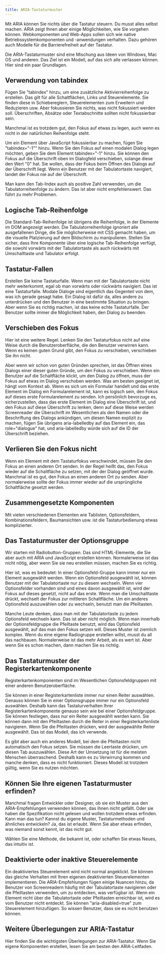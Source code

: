 ```yaml
---
title: ARIA-Tastaturmuster
---
```


Mit ARIA können Sie nichts über die Tastatur steuern. Du musst alles selbst machen. ARIA zeigt Ihnen aber einige Möglichkeiten, wie
Sie vorgehen können. Webkomponenten und Web-Apps sollen sich wie native Betriebssystemkomponenten und -anwendungen verhalten. Dazu
gehören auch Modelle für die Barrierefreiheit auf der Tastatur.

Die ARIA-Tastaturmuster sind eine Mischung aus Ideen von Windows, Mac OS und anderen. Das Ziel ist ein Modell, auf das sich alle
verlassen können. Hier sind ein paar Grundlagen.

## Verwendung von tabindex

Fügen Sie "tabindex" hinzu, um eine zusätzliche Aktivierreihenfolge zu erstellen. Das gilt für alle Schaltflächen, Links und
Steuerelemente. Sie finden diese in Schiebereglern, Steuerelementen zum Erweitern und Reduzieren usw. Aber fokussieren Sie nichts,
was nicht fokussiert werden soll. Überschriften, Absätze oder Textabschnitte sollten nicht fokussierbar sein.

Manchmal ist es trotzdem gut, den Fokus auf etwas zu legen, auch wenn es nicht in der natürlichen Reihenfolge steht.

Um ein Element über JavaScript fokussierbar zu machen, fügen Sie "tabindex="-1"" hinzu. Wenn Sie den Fokus auf einen modalen Dialog
legen möchten, geben Sie dem Element tabindex="-1" hinzu. Sie können den Fokus auf die Überschrift oben im Dialogfeld verschieben,
solange diese den Wert "0" hat. Sie wollen, dass der Fokus beim Öffnen des Dialogs auf der Überschrift liegt. Wenn ein Benutzer mit
der Tabulatortaste navigiert, landet der Fokus nie auf der Überschrift.

Man kann den Tab-Index auch als positive Zahl verwenden, um die Tabulatorreihenfolge zu ändern. Das ist aber nicht empfehlenswert. Das
führt zu mehr Problemen.

## Logische Tab-Reihenfolge

Die Standard-Tab-Reihenfolge ist übrigens die Reihenfolge, in der Elemente im DOM angezeigt werden. Die Tabulatorreihenfolge ignoriert
alle ausgefallenen Dinge, die Sie möglicherweise mit CSS gemacht haben, um die visuelle Platzierung auf dem Bildschirm zu manipulieren.
Stellen Sie sicher, dass Ihre Komponente über eine logische Tab-Reihenfolge verfügt, die sowohl vorwärts mit der Tabulatortaste als
auch rückwärts mit Umschalttaste und Tabulator erfolgt.

## Tastatur-Fallen

Erstellen Sie keine Tastaturfalle. Wenn man mit der Tabulatortaste nicht mehr weiterkommt, egal ob man vorwärts oder rückwärts
navigiert. Das ist eine Tastaturfalle. Modale Dialoge sind eigentlich das Gegenteil von dem, was ich gerade gesagt habe. Ein Dialog
ist dafür da, alles andere zu unterdrücken und den Benutzer in eine bestimmte Situation zu bringen. Aber wenn Sie es richtig machen,
ist das keine echte Tastaturfalle. Der Benutzer sollte immer die Möglichkeit haben, den Dialog zu beenden.

## Verschieben des Fokus

Hier ist eine weitere Regel. Lenken Sie den Tastaturfokus nicht auf eine Weise durch die Benutzeroberfläche, die den Benutzer verwirren
kann. Wenn es keinen guten Grund gibt, den Fokus zu verschieben, verschieben Sie ihn nicht.

Aber wenn wir schon von guten Gründen sprechen, ist das Öffnen eines Dialogs einer dieser guten Gründe, um den Fokus zu verschieben.
Wenn ein Benutzer auf die Schaltfläche klickt, um den Dialog zu öffnen, muss der Fokus auf etwas im Dialog verschoben werden. Was am
besten geeignet ist, hängt vom Kontext ab. Wenn es sich um ein Formular handelt und das erste Element im Dialog ein Formularelement ist,
kann es logisch sein, den Fokus auf dieses erste Formularelement zu senden. Ich persönlich bevorzuge es, sicherzustellen, dass das
erste Element im Dialog eine Überschrift ist, und den Fokus auf diese Überschrift zu lenken, denn auf diese Weise werden Screenreader
die Überschrift im Wesentlichen als den Namen oder die Beschriftung des Dialogs ankündigen, um diesen Namen explizit zu machen, fügen
Sie übrigens aria-labelledby auf das Element ein, das role="dialogue" hat, und aria-labelledby würde sich auf die ID der Überschrift
beziehen.

## Verlieren Sie den Fokus nicht

Wenn ein Element mit dem Tastaturfokus verschwindet, müssen Sie den Fokus an einen anderen Ort senden. In der Regel heißt das, den
Fokus wieder auf die Schaltfläche zu setzen, mit der der Dialog geöffnet wurde. Manchmal ist es gut, den Fokus an einen anderen Ort
zu senden. Aber normalerweise sollte der Fokus immer wieder auf die ursprüngliche Schaltfläche gesetzt werden.

## Zusammengesetzte Komponenten

Mit vielen verschiedenen Elementen wie Tablisten, Optionsfeldern, Kombinationsfeldern, Baumansichten usw. ist die Tastaturbedienung
etwas komplizierter.

## Das Tastaturmuster der Optionsgruppe

Wir starten mit Radiobutton-Gruppen. Das sind HTML-Elemente, die Sie aber auch mit ARIA und JavaScript erstellen können. Normalerweise
ist das nicht nötig, aber wenn Sie sie neu erstellen müssen, machen Sie es richtig.

Hier ist, was es bedeutet: In einer Optionsfeld-Gruppe kann immer nur ein Element ausgewählt werden. Wenn ein Optionsfeld ausgewählt
ist, können Benutzer mit der Tabulatortaste nur zu diesem wechseln. Wenn vier Optionsfelder vorhanden sind und eines davon ausgewählt
ist, wird der Fokus auf dieses gesetzt, nicht auf das erste. Wenn man die Umschalttaste drückt, wechselt der Fokus zur mittleren
Schaltfläche. Um ein anderes Optionsfeld auszuwählen oder zu wechseln, benutzt man die Pfeiltasten.

Manche Leute denken, dass man mit der Tabulatortaste zu jedem Optionsfeld wechseln kann. Das ist aber nicht möglich. Wenn man
innerhalb der Optionsfeldgruppe die Pfeiltaste benutzt, wird das Optionsfeld ausgewählt, auf das man den Fokus setzen will. Dieses
Muster ist ziemlich komplex. Wenn du eine eigene Radiogruppe erstellen willst, musst du all das nachbauen. Normalerweise ist das
mehr Arbeit, als es wert ist. Aber wenn Sie es schon machen, dann machen Sie es richtig.

## Das Tastaturmuster der Registerkartenkomponente

Registerkartenkomponenten sind im Wesentlichen Optionsfeldgruppen mit einer anderen Benutzeroberfläche.

Sie können in einer Registerkartenliste immer nur einen Reiter auswählen. Genauso können Sie in einer Optionsgruppe immer nur ein
Optionsfeld auswählen. Deshalb kann das Tastaturverhalten Ihrer Registerkartenkomponente genauso sein wie bei einer Optionsfeldgruppe.
Sie können festlegen, dass nur ein Reiter ausgewählt werden kann. Sie können dann mit den Pfeiltasten durch die Reiter in einer
Registerkartenliste navigieren. Wenn Sie die Pfeiltasten drücken, wird der ausgewählte Reiter ausgewählt. Das ist das Modell, das
ich verwende.

Es gibt aber auch ein anderes Modell, bei dem die Pfeiltasten nicht automatisch den Fokus setzen. Sie müssen die Leertaste drücken,
um diesen Tab auszuwählen. Diese Art der Umsetzung ist für die meisten Menschen überraschend. Deshalb kann es zu Verwirrung kommen
und manche denken, dass es nicht funktioniert. Dieses Modell ist trotzdem gültig, wenn Sie es nutzen möchten.

## Können Sie Ihre eigenen Tastaturmuster erfinden?

Manchmal fragen Entwickler oder Designer, ob sie ein Muster aus den ARIA-Empfehlungen verwenden können, das ihnen nicht gefällt.
Oder sie haben die Spezifikation nicht gelesen und wollen trotzdem etwas erfinden. Kann man das tun? Kannst du eigene Muster,
Tastaturmethoden und ähnliches entwickeln? Ja, das ist erlaubt. Wenn Sie aber etwas erfinden, was niemand sonst kennt, ist das
nicht gut.

Wählen Sie eine Methode, die bekannt ist, oder schaffen Sie etwas Neues, das intuitiv ist.

## Deaktivierte oder inaktive Steuerelemente

Ein deaktiviertes Steuerelement wird nicht normal angeklickt. Sie können das gleiche Verhalten mit Ihren eigenen deaktivierten
Steuerelementen implementieren. Die ARIA-Empfehlungen fügen einige Nuancen hinzu, da Benutzer von Screenreadern häufig mit der
Tabulatortaste navigieren oder die Pfeiltasten verwenden, um zu entdecken, was verfügbar ist. Wenn ein Element nicht über die
Tabulatortaste oder Pfeiltasten erreichbar ist, wird es vom Benutzer nicht entdeckt. Sie können "aria-disabled=true" zum
Steuerelement hinzufügen. So wissen Benutzer, dass sie es nicht benutzen können.

## Weitere Überlegungen zur ARIA-Tastatur

Hier finden Sie die wichtigsten Überlegungen zur ARIA-Tastatur. Wenn Sie eigene Komponenten erstellen, lesen Sie am besten den
ARIA-Leitfaden.
